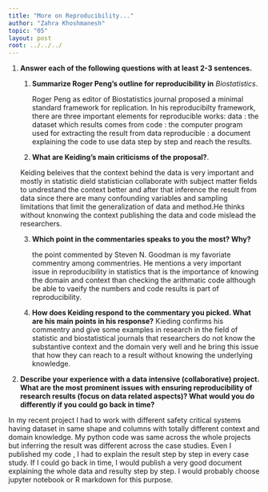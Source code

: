 ```yaml
---
title: "More on Reproducibility..."
author: "Zahra Khoshmanesh"
topic: "05"
layout: post
root: ../../../
---
```



1. **Answer each of the following questions with at least 2-3 sentences.**

    1. **Summarize Roger Peng's outline for reproducibility in** *Biostatistics*. 
    
        Roger Peng as editor of Biostatistics journal proposed a minimal standard framework for replication. 
        In his reproducibilty  framework, there are three important elements for reproducible works:
          data : the dataset which results comes from
          code : the computer program used for extracting the result from data
          reproducible : a document explaining the code to use data step by step and reach the results.
            
    2. **What are Keiding's main criticisms of the proposal?**. 
    
    Keiding beleives that the context behind the data is very important and mostly in statistic dield statistician collaborate 
    with subject matter fields to undrestand the context better and after that inference the result from data since there are
    many confounding variables and sampling limitations that limit the generalization of data and method.He thinks without 
    knonwing the context publishing the data and code mislead the researchers.
    
    3. **Which point in the commentaries speaks to you the most? Why?**
    
        the point commented by Steven N. Goodman is my favoriate commentry among commentries. He mentions a very important issue in 
        reproducibility in statistics that is the importance of knowing the domain and context than checking the arithmatic code 
        although be able to vaeify the numbers and code results is part of reproducibility.
        
    4. **How does Keiding respond to the commentary you picked. What are his main points in his response?**
     Kieding confirms his commentry and give some examples in research in the field of statistic  and biostatistical journals that 
     researchers do not know the substantive context and the domain very well and he bring this issue that how they can reach to a
     result without knowing the underlying knowledge.
    
2. **Describe your experience with a data intensive (collaborative) project. What are the most prominent issues with ensuring reproducibility of research results (focus on data related aspects)? What would you do differently if you could go back in time?**

In my recent project I had to work with different safety critical systems having dataset in same shape and columns
with totally different context and domain knowledge. My python code was same across the whole projects but inferring the 
result was different across the case studies. Even I published my code , I had to explain the result step by step in every
case study.
If I could go back in time, I would publish a very good document explaining the whole data and resulty step by step. 
I would probably choose jupyter notebook or R markdown for this purpose.
